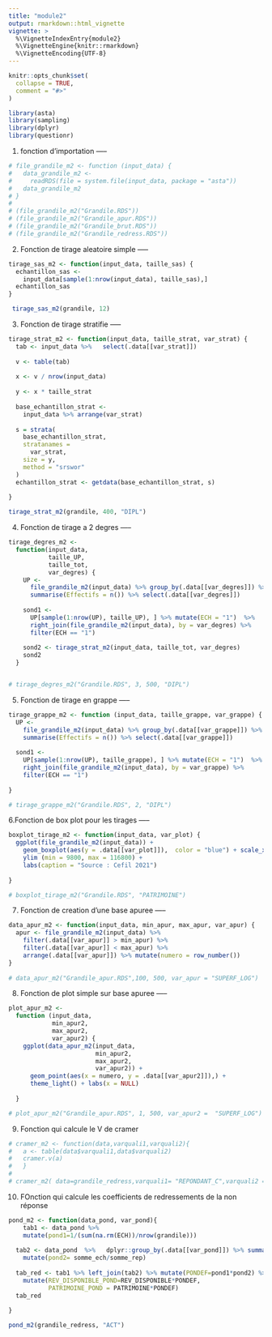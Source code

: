 ```yaml
---
title: "module2"
output: rmarkdown::html_vignette
vignette: >
  %\VignetteIndexEntry{module2}
  %\VignetteEngine{knitr::rmarkdown}
  %\VignetteEncoding{UTF-8}
---
```


```r
knitr::opts_chunk$set(
  collapse = TRUE,
  comment = "#>"
)
```


```r
library(asta)
library(sampling)
library(dplyr)
library(questionr)
```


1. fonction d'importation -----
```r
# file_grandile_m2 <- function (input_data) {
#   data_grandile_m2 <-
#     readRDS(file = system.file(input_data, package = "asta"))
#   data_grandile_m2
# }
# 
# (file_grandile_m2("Grandile.RDS"))
# (file_grandile_m2("Grandile_apur.RDS"))
# (file_grandile_m2("Grandile_brut.RDS"))
# (file_grandile_m2("Grandile_redress.RDS"))
```

2. Fonction de tirage aleatoire simple -----
```r

tirage_sas_m2 <- function(input_data, taille_sas) {
  echantillon_sas <-
    input_data[sample(1:nrow(input_data), taille_sas),]
  echantillon_sas
}

 tirage_sas_m2(grandile, 12)
```

3. Fonction de tirage stratifie -----
```r
tirage_strat_m2 <- function(input_data, taille_strat, var_strat) {
  tab <- input_data %>%   select(.data[[var_strat]])
  
  v <- table(tab)
  
  x <- v / nrow(input_data)
  
  y <- x * taille_strat
  
  base_echantillon_strat <-
    input_data %>% arrange(var_strat)
  
  s = strata(
    base_echantillon_strat,
    stratanames =
      var_strat,
    size = y,
    method = "srswor"
  )
  echantillon_strat <- getdata(base_echantillon_strat, s)
  
}

tirage_strat_m2(grandile, 400, "DIPL")

```


4. Fonction de tirage a 2 degres -----
```r
tirage_degres_m2 <-
  function(input_data,
           taille_UP,
           taille_tot,
           var_degres) {
    UP <-
      file_grandile_m2(input_data) %>% group_by(.data[[var_degres]]) %>%
      summarise(Effectifs = n()) %>% select(.data[[var_degres]])
    
    sond1 <-
      UP[sample(1:nrow(UP), taille_UP), ] %>% mutate(ECH = "1")  %>%
      right_join(file_grandile_m2(input_data), by = var_degres) %>%
      filter(ECH == "1")
    
    sond2 <- tirage_strat_m2(input_data, taille_tot, var_degres)
    sond2
  }


# tirage_degres_m2("Grandile.RDS", 3, 500, "DIPL")

```

5. Fonction de tirage en grappe -----
```r
tirage_grappe_m2 <- function (input_data, taille_grappe, var_grappe) {
  UP <-
    file_grandile_m2(input_data) %>% group_by(.data[[var_grappe]]) %>%
    summarise(Effectifs = n()) %>% select(.data[[var_grappe]])
  
  sond1 <-
    UP[sample(1:nrow(UP), taille_grappe), ] %>% mutate(ECH = "1")  %>%
    right_join(file_grandile_m2(input_data), by = var_grappe) %>%
    filter(ECH == "1")
  
}

# tirage_grappe_m2("Grandile.RDS", 2, "DIPL")
```


6.Fonction de box plot pour les tirages -----
```r
boxplot_tirage_m2 <- function(input_data, var_plot) {
  ggplot(file_grandile_m2(input_data)) +
    geom_boxplot(aes(y = .data[[var_plot]]),  color = "blue") + scale_x_discrete() + 
    ylim (min = 9800, max = 116800) +
    labs(caption = "Source : Cefil 2021")
  
}

# boxplot_tirage_m2("Grandile.RDS", "PATRIMOINE")
```

7. Fonction de creation d'une base apuree -----
```r
data_apur_m2 <- function(input_data, min_apur, max_apur, var_apur) {
  apur <- file_grandile_m2(input_data) %>%
    filter(.data[[var_apur]] > min_apur) %>%
    filter(.data[[var_apur]] < max_apur) %>%
    arrange(.data[[var_apur]]) %>% mutate(numero = row_number())
}
  
# data_apur_m2("Grandile_apur.RDS",100, 500, var_apur = "SUPERF_LOG")
```

8. Fonction de plot simple sur base apuree -----
```r
plot_apur_m2 <-
  function (input_data,
            min_apur2,
            max_apur2,
            var_apur2) {
    ggplot(data_apur_m2(input_data,
                        min_apur2,
                        max_apur2,
                        var_apur2)) +
      geom_point(aes(x = numero, y = .data[[var_apur2]]),) +
      theme_light() + labs(x = NULL)
    
  }

# plot_apur_m2("Grandile_apur.RDS", 1, 500, var_apur2 =  "SUPERF_LOG")
```

9. Fonction qui calcule le V de cramer
```r
# cramer_m2 <- function(data,varquali1,varquali2){
#   a <- table(data$varquali1,data$varquali2)
#   cramer.v(a)
#   }
# 
# cramer_m2( data=grandile_redress,varquali1= "REPONDANT_C",varquali2 = "ACT")


```

10. FOnction qui calcule les coefficients de redressements de la non réponse
```r
pond_m2 <- function(data_pond, var_pond){
    tab1 <- data_pond %>% 
    mutate(pond1=1/(sum(na.rm(ECH))/nrow(grandile))) 
  
  tab2 <- data_pond  %>%   dplyr::group_by(.data[[var_pond]]) %>% summarise(somme_rep=sum(REPONDANT), somme_ech=sum(ECH)) %>% 
    mutate(pond2= somme_ech/somme_rep)
  
  tab_red <- tab1 %>% left_join(tab2) %>% mutate(PONDEF=pond1*pond2) %>% filter(REPONDANT==1) %>% 
    mutate(REV_DISPONIBLE_POND=REV_DISPONIBLE*PONDEF, 
           PATRIMOINE_POND = PATRIMOINE*PONDEF)
  tab_red
  
}

pond_m2(grandile_redress, "ACT")


```

